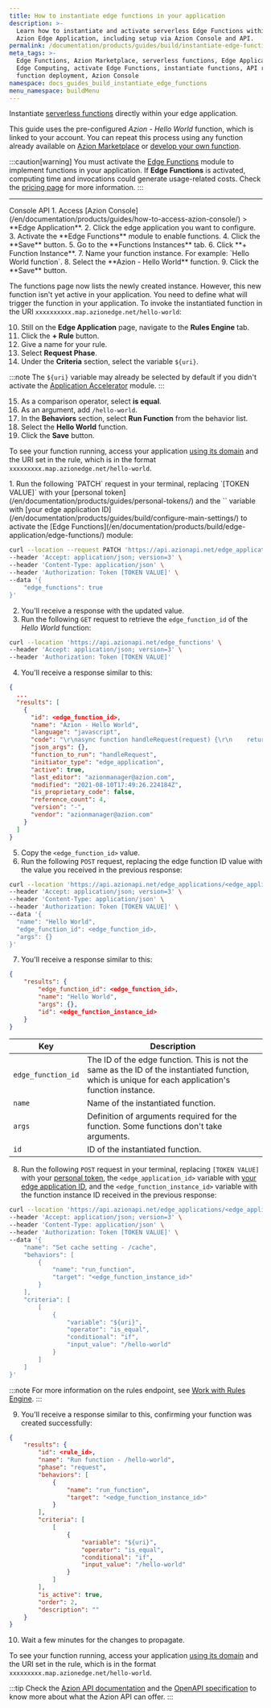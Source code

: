 ```yaml
---
title: How to instantiate edge functions in your application
description: >-
  Learn how to instantiate and activate serverless Edge Functions within your
  Azion Edge Application, including setup via Azion Console and API.
permalink: /documentation/products/guides/build/instantiate-edge-functions/
meta_tags: >-
  Edge Functions, Azion Marketplace, serverless functions, Edge Application,
  Edge Computing, activate Edge Functions, instantiate functions, API requests,
  function deployment, Azion Console
namespace: docs_guides_build_instantiate_edge_functions
menu_namespace: buildMenu
---
```



<InterfaceNote />

Instantiate [serverless functions](/en/documentation/products/build/edge-application/edge-functions-instances/) directly within your edge application.

This guide uses the pre-configured *Azion - Hello World* function, which is linked to your account. You can repeat this process using any function already available on [Azion Marketplace](/en/documentation/products/marketplace/) or [develop your own function](/en/documentation/products/guides/edge-functions/api-builder/).

:::caution[warning]
You must activate the [Edge Functions](/en/documentation/products/build/edge-application/edge-functions/) module to implement functions in your application. If **Edge Functions** is activated, computing time and invocations could generate usage-related costs. Check the [pricing page](/en/documentation/products/pricing/) for more information.
:::

---

<Tabs client:visible>
    <Fragment slot="tab.console">Console</Fragment>
    <Fragment slot="tab.api">API</Fragment>

<Fragment slot="panel.console">
1. Access [Azion Console](/en/documentation/products/guides/how-to-access-azion-console/) > **Edge Application**.
2. Click the edge application you want to configure. 
3. Activate the **Edge Functions** module to enable functions.
4. Click the **Save** button.
5. Go to the **Functions Instances** tab.
6. Click **+ Function Instance**.
7. Name your function instance. For example: `Hello World function`.
8. Select the **Azion - Hello World** function.
9. Click the **Save** button.

The functions page now lists the newly created instance. However, this new function isn't yet active in your application. You need to define what will trigger the function in your application. To invoke the instantiated function in the URI `xxxxxxxxxx.map.azionedge.net/hello-world`:

10. Still on the **Edge Application** page, navigate to the **Rules Engine** tab.
11. Click the **+ Rule** button.
12. Give a name for your rule.
13. Select **Request Phase**.
14. Under the **Criteria** section, select the variable `${uri}`.

:::note
The `${uri}` variable may already be selected by default if you didn't activate the [Application Accelerator](/en/documentation/products/build/edge-application/application-accelerator/) module.
:::

15. As a comparison operator, select **is equal**.
16. As an argument, add `/hello-world`.
17. In the **Behaviors** section, select **Run Function** from the behavior list.
18. Select the **Hello World** function.
19. Click the **Save** button.

To see your function running, access your application [using its domain](/en/documentation/products/guides/configure-a-domain/) and the URI set in the rule, which is in the format `xxxxxxxxx.map.azionedge.net/hello-world`.
</Fragment>

<Fragment slot="panel.api">
1. Run the following `PATCH` request in your terminal, replacing `[TOKEN VALUE]` with your [personal token](/en/documentation/products/guides/personal-tokens/) and the `<edge_application_id>` variable with [your edge application ID](/en/documentation/products/guides/build/configure-main-settings/) to activate the [Edge Functions](/en/documentation/products/build/edge-application/edge-functions/) module:

```bash
curl --location --request PATCH 'https://api.azionapi.net/edge_applications/<edge_application_id>' \
--header 'Accept: application/json; version=3' \
--header 'Content-Type: application/json' \
--header 'Authorization: Token [TOKEN VALUE]' \
--data '{
    "edge_functions": true
}'
```

2. You'll receive a response with the updated value.
3. Run the following `GET` request to retrieve the `edge_function_id` of the *Hello World* function:

```bash
curl --location 'https://api.azionapi.net/edge_functions' \
--header 'Accept: application/json; version=3' \
--header 'Authorization: Token [TOKEN VALUE]'
```

4. You'll receive a response similar to this:

```json
{
  ...
  "results": [
    {
      "id": <edge_function_id>,
      "name": "Azion - Hello World",
      "language": "javascript",
      "code": "\r\nasync function handleRequest(request) {\r\n    return new Response(\"Hello World!\",{status:200})\r\n}\r\n\r\naddEventListener(\"fetch\", event => {\r\n    event.respondWith(handleRequest(event.request))\r\n})\r\n\r\n",
      "json_args": {},
      "function_to_run": "handleRequest",
      "initiator_type": "edge_application",
      "active": true,
      "last_editor": "azionmanager@azion.com",
      "modified": "2021-08-10T17:49:26.224184Z",
      "is_proprietary_code": false,
      "reference_count": 4,
      "version": "-",
      "vendor": "azionmanager@azion.com"
    }
  ]
}
```

5. Copy the `<edge_function_id>` value.
6. Run the following `POST` request, replacing the edge function ID value with the value you received in the previous response:

```bash
curl --location 'https://api.azionapi.net/edge_applications/<edge_application_id>/functions_instances' \
--header 'Accept: application/json; version=3' \
--header 'Content-Type: application/json' \
--header 'Authorization: Token [TOKEN VALUE]' \
--data '{
  "name": "Hello World",
  "edge_function_id": <edge_function_id>,
  "args": {}
}'
```

7. You'll receive a response similar to this:

```json
{
    "results": {
        "edge_function_id": <edge_function_id>,
        "name": "Hello World",
        "args": {},
        "id": <edge_function_instance_id>
    }
}
```

  | Key | Description |
  | --- | --- |
  | `edge_function_id` | The ID of the edge function. This is not the same as the ID of the instantiated function, which is unique for each application's function instance. |
  | `name` | Name of the instantiated function. |
  | `args` | Definition of arguments required for the function. Some functions don't take arguments. |
  | `id` | ID of the instantiated function. |
  
8. Run the following `POST` request in your terminal, replacing `[TOKEN VALUE]` with your [personal token](/en/documentation/products/guides/personal-tokens/), the `<edge_application_id>` variable with [your edge application ID](/en/documentation/products/guides/build/configure-main-settings/), and the `<edge_function_instance_id>` variable with the function instance ID received in the previous response:

```bash
curl --location 'https://api.azionapi.net/edge_applications/<edge_application_id>/rules_engine/request/rules' \
--header 'Accept: application/json; version=3' \
--header 'Content-Type: application/json' \
--header 'Authorization: Token [TOKEN VALUE]' \
--data '{
    "name": "Set cache setting - /cache",
    "behaviors": [
        {
            "name": "run_function",
            "target": "<edge_function_instance_id>"
        }
    ],
    "criteria": [
        [
            {
                "variable": "${uri}",
                "operator": "is_equal",
                "conditional": "if",
                "input_value": "/hello-world"
            }
        ]
    ]
}'
```

:::note
For more information on the rules endpoint, see [Work with Rules Engine](/en/documentation/products/guides/build/work-with-rules-engine/).
:::

9. You'll receive a response similar to this, confirming your function was created successfully:

```json
{
    "results": {
        "id": <rule_id>,
        "name": "Run function - /hello-world",
        "phase": "request",
        "behaviors": [
            {
                "name": "run_function",
                "target": "<edge_function_instance_id>"
            }
        ],
        "criteria": [
            [
                {
                    "variable": "${uri}",
                    "operator": "is_equal",
                    "conditional": "if",
                    "input_value": "/hello-world"
                }
            ]
        ],
        "is_active": true,
        "order": 2,
        "description": ""
    }
}
```

10. Wait a few minutes for the changes to propagate.

To see your function running, access your application [using its domain](/en/documentation/products/guides/configure-a-domain/) and the URI set in the rule, which is in the format `xxxxxxxxx.map.azionedge.net/hello-world`.

:::tip
Check the [Azion API documentation](https://api.azion.com/) and the [OpenAPI specification](https://github.com/aziontech/azionapi-openapi/) to know more about what the Azion API can offer.
:::
</Fragment>

</Tabs>